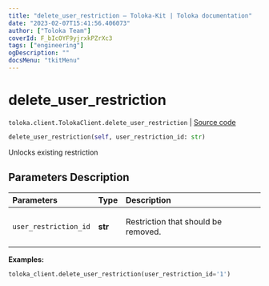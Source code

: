 ```yaml
---
title: "delete_user_restriction — Toloka-Kit | Toloka documentation"
date: "2023-02-07T15:41:56.406073"
author: ["Toloka Team"]
coverId: F_bIcOYF9yjrxkPZrXc3
tags: ["engineering"]
ogDescription: ""
docsMenu: "tkitMenu"
---
```


# delete_user_restriction
`toloka.client.TolokaClient.delete_user_restriction` | [Source code](https://github.com/Toloka/toloka-kit/blob/v1.1.3/src/client/__init__.py#L3208)

```python
delete_user_restriction(self, user_restriction_id: str)
```

Unlocks existing restriction

## Parameters Description

| Parameters | Type | Description |
| :----------| :----| :-----------|
`user_restriction_id`|**str**|<p>Restriction that should be removed.</p>

**Examples:**

```python
toloka_client.delete_user_restriction(user_restriction_id='1')
```